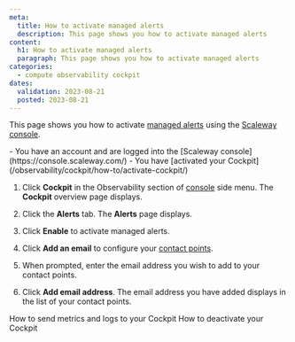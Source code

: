 ```yaml
---
meta:
  title: How to activate managed alerts
  description: This page shows you how to activate managed alerts
content:
  h1: How to activate managed alerts
  paragraph: This page shows you how to activate managed alerts
categories:
  - compute observability cockpit
dates:
  validation: 2023-08-21
  posted: 2023-08-21
---
```


This page shows you how to activate [managed alerts](/observability/cockpit/concepts/#managed-alerts) using the [Scaleway console](https://console.scaleway.com/).

<Message type="requirement">
  - You have an account and are logged into the [Scaleway console](https://console.scaleway.com/)
  - You have [activated your Cockpit](/observability/cockpit/how-to/activate-cockpit/)
</Message>

1. Click **Cockpit** in the Observability section of [console](https://console.scaleway.com/) side menu. The **Cockpit** overview page displays.

2. Click the **Alerts** tab. The **Alerts** page displays.

3. Click **Enable** to activate managed alerts.

4. Click **Add an email** to configure your [contact points](/observability/cockpit/concepts/#contact-points).

5. When prompted, enter the email address you wish to add to your contact points.

6. Click **Add email address**. The email address you have added displays in the list of your contact points.

<Navigation title="See Also">
  <PreviousButton to="/observability/cockpit/how-to/send-metrics-logs-to-cockpit/">How to send metrics and logs to your Cockpit</PreviousButton>
  <NextButton to="/observability/cockpit/how-to/deactivate-cockpit/">How to deactivate your Cockpit</NextButton>
</Navigation>
